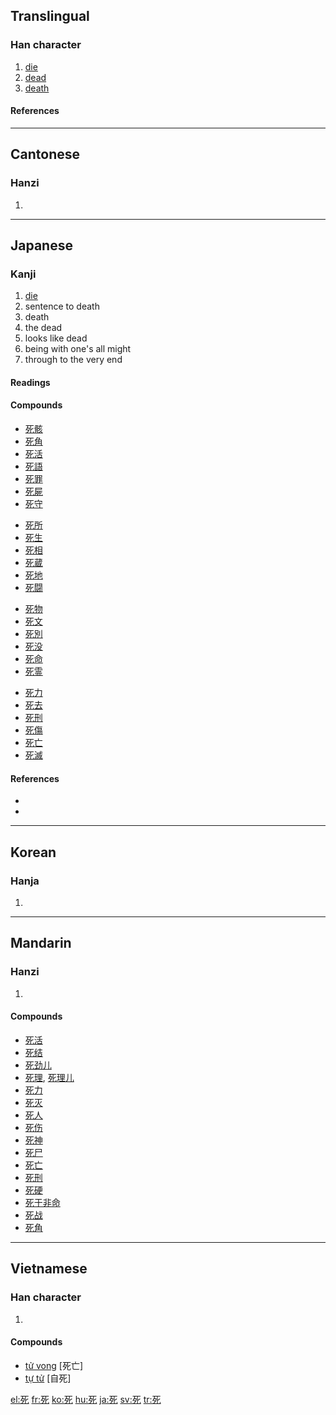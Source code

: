==Translingual==
===Han character===
{{Han char|rn=78|rad=歹|as=02|sn=6|four=1021<sub>2</sub>|canj=一弓心 (MNP)}}
# [[die]]
# [[dead]]
# [[death]]
====References====
{{Han ref|kx=0578.220|dkj=16365|dj=0970.070|hdz=21380.060|uh=6B7B|ud=27515|bh=A6BA|bd=42682}}
----
==Cantonese==
===Hanzi===
{{yue-hanzi|jyut=|y=sei2}}
# {{defn|Cantonese}}
----
==Japanese==
===Kanji===
{{ja-kanji|grade=3|rs=歹02}}
# [[die]]
# sentence to death
# death
# the dead
# looks like dead
# being with one's all might
# through to the very end
 
====Readings====
{{ja-readings|on=[[し]] (shi)|kun=[[死ぬ]], [[しぬ]] (shinu)}}

====Compounds====
{{top4}}
*[[死骸]]
*[[死角]]
*[[死活]]
*[[死語]]
*[[死罪]]
*[[死屍]]
*[[死守]]
{{mid4}}
*[[死所]]
*[[死生]]
*[[死相]]
*[[死蔵]]
*[[死地]]
*[[死闘]]
{{mid4}}
*[[死物]]
*[[死文]]
*[[死別]]
*[[死没]]
*[[死命]]
*[[死霊]]
{{mid4}}
*[[死力]]
*[[死去]]
*[[死刑]]
*[[死傷]]
*[[死亡]]
*[[死滅]]
{{bottom}}
====References====
*{{S-JIS|8E80}}
*{{JIS|3B60}}
----

==Korean==
===Hanja===
{{ko-hanja|hangeul=[[사]]|eumhun=|rv=sa|mr=sa|y=sa}}
# {{defn|Korean}}
----
==Mandarin==
===Hanzi===
{{cmn-hanzi|pin=[[sǐ]] ([[si3]])|wg=ssu<sup>3</sup>}}
# {{defn|Mandarin}}

====Compounds====
*[[死活]]
*[[死结]]
*[[死劲儿]]
*[[死理]], [[死理儿]]
*[[死力]]
*[[死灭]]
*[[死人]]
*[[死伤]]
*[[死神]]
*[[死尸]]
*[[死亡]]
*[[死刑]]
*[[死硬]]
*[[死于非命]]
*[[死战]]
*[[死角]]
----
==Vietnamese==
===Han character===
{{vi-hantu|[[tử]]}}
# {{defn|Vietnamese}}

====Compounds====
*[[tử vong]] [死亡]
*[[tự tử]] [自死]

[[el:死]]
[[fr:死]]
[[ko:死]]
[[hu:死]]
[[ja:死]]
[[sv:死]]
[[tr:死]]